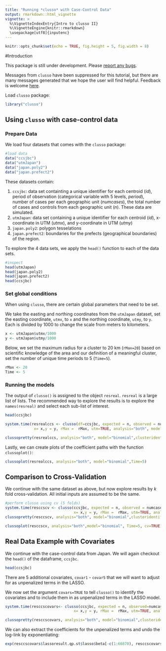 ---
title: "Running *clusso* with Case-Control Data"
output: rmarkdown::html_vignette
vignette: >
  %\VignetteIndexEntry{Intro to clusso II}
  %\VignetteEngine{knitr::rmarkdown}
  \usepackage[utf8]{inputenc}
---

```{r setup, include=FALSE}
knitr::opts_chunk$set(echo = TRUE, fig.height = 5, fig.width = 8)
```

#Introduction

This package is still under development. Please [report any bugs](https://github.com/mkamenet3/clusso/issues).

Messages from `clusso` have been suppressed for this tutorial, but there are many messages generated that we hope the user will find helpful. Feedback is welcome [here](https://github.com/mkamenet3/clusso/issues).

Load `clusso` package:

```{r, message=FALSE, warning=FALSE}
library("clusso")

```


## Using `clusso` with case-control data 

### Prepare Data

We load four datasets that comes with the `clusso` package:

```{r}
#load data
data("ccsjbc")
data("utmJapan")
data("japan.poly2")
data("japan.prefect2")

```


These datasets contain:

1. `ccsjbc`: data set containting a unique identifier for each centroid (*id*), period of observation (categorical variable with 5 levels, *period*), number of cases per each geographic unit (*numcases*), the total number of cases and controls from each geographic unit (*n*). These data are simulated.
1. `utmJapan`: data set containing a unique identifier for each centroid (*id*), x-coordinate in UTM (*utmx*), and y-coordinate in UTM (*utmy*)
1. `japan.poly2`: polygon tesselations
1. `japan.prefect2`: boundaries for the prefects (geographical boundaries) of the region.


To explore the 4 data sets, we apply the `head()` function to each of the data sets.



```{r}
#inspect
head(utmJapan)
head(japan.poly2)
head(japan.prefect2)
head(ccsjbc)
```

### Set global conditions

When using `clusso`, there are certain global parameters that need to be set.

We take the easting and northing coordinates from the `utmJapan` dataset, set the easting coordinate, `utmx`, to `x` and the northing coordinate, `utmy`, to `y`. Each is divided by 1000 to change the scale from meters to kilometers.


```{r}
x <- utmJapan$utmx/1000
y <- utmJapan$utmy/1000
```

Below, we set the maximum radius for a cluster to 20 km (`rMax=20`) based on scientific knowledge of the area and our definition of a meaningful cluster, set the number of unique time periods to 5 (`Time=5`). 


```{r}
rMax <- 20 
Time <- 5
```


### Running the models



The output of `clusso()` is assigned to the object `resreal`. `resreal` is a large list of lists. The recommended way to explore the results is to explore the `names(resreal)` and select each sub-list of interest.

```{r}
head(ccsjbc)

system.time(resrealccs <- clusso(df=ccsjbc, expected = n, observed = numcases,timeperiod = factor(period), covars=FALSE,
             x= x,y = y, rMax =  rMax, utm=TRUE, analysis="both", model="binomial",maxclust=11))

```


```{r}
clussopretty(resrealccs, analysis="both", model="binomial",clusteridentify=FALSE)
```


Lastly, we can create plots of the coefficient paths with the function `clussoplot()`:

```{r}
clussoplot(resrealccs, analysis="both", model="binomial",Time=5)
```


## Comparison to Cross-Validation

We continue with the same dataset as above, but now explore results by $k$ fold cross-validation. All initial inputs are assumed to be the same.


```{r}
#perform clusso using cv (5 folds)
system.time(resccscv <- clusso(ccsjbc, expected = n, observed = numcases,timeperiod = factor(period), covars=FALSE, 
                               x= x,y = y, rMax =  rMax, utm=TRUE, analysis="both", model="binomial",maxclust=11, cv=5))
clussopretty(resccscv, analysis="both", model="binomial",clusteridentify=FALSE, cv=TRUE)

clussoplot(resccscv, analysis="both",model="binomial", Time=5, cv=TRUE)
```

## Real Data Example with Covariates

We continue with the case-control data from Japan. We will again checkout the `head()` of the dataframe, `ccsjbc`. 


```{r}
head(ccsjbc)
```


There are 5 additional covariates, `covar1` - `covar5` that we will want to adjust for as unpenalized terms in the LASSO.


We now set the argument `covars=TRUE` to tell `clusso()` to identify the covariates and to include them in as unpenalized terms in the LASSO model.



```{r}
system.time(resccscovars<- clusso(ccsjbc, expected = n, observed=numcases,timeperiod = factor(period), covars=TRUE, 
                               x= x,y = y, rMax =  rMax, utm=TRUE, analysis="both", model="binomial",maxclust=11))

```



```{r}
clussopretty(resccscovars, analysis="both", model="binomial",clusteridentify = FALSE)
```


We can also extract the coefficients for the unpenalized terms and undo the log-link by exponentiating:

```{r}
exp(resccscovars$lassoresult.qp.st$lasso$beta[-c(1:66870), resccscovars$lassoresult.qp.st$numclust.qbic+1])
```






































